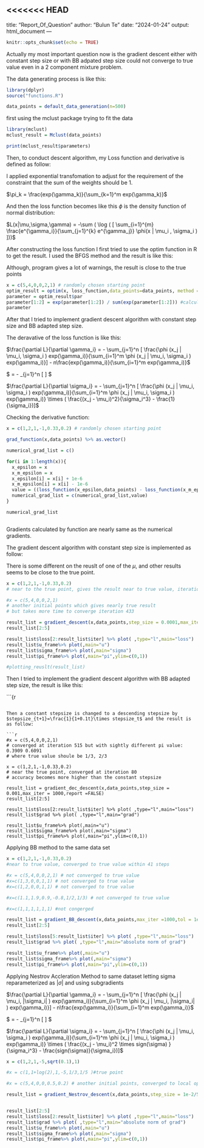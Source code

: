 <<<<<<< HEAD
---
title: "Report_Of_Question"
author: "Bulun Te"
date: "2024-01-24"
output: html_document
---

```r
knitr::opts_chunk$set(echo = TRUE)
```


Actually my most important question now is the gradient descent either with constant step size or with BB adpated step size could not converge to true value even in a 2 component mixture problem.

The data generating process is like this:

```r

library(dplyr)
source("functions.R")

data_points = default_data_generation(n=500)
```

first using the mclust package trying to fit the data

```r

library(mclust)
mclust_result = Mclust(data_points)

print(mclust_result$parameters)
```


Then, to conduct descent algorithm, my Loss function and derivative is defined as follow:

I applied exponential transfomation to adjust for the requirement of the constraint that the sum of the weights should be 1.

$\pi_k = \frac{exp(\gamma_k)}{\sum_{k=1}^m exp(\gamma_k)}$

And then the loss function becomes like this $\phi$ is the density function of normal distribution: 

$L(x|\mu,\sigma,\gamma) = -\sum ( \log ( [ \sum_{i=1}^{m} \frac{e^{\gamma_i}}{\sum_{j=1}^{k} e^{\gamma_j}}  \phi(x | \mu_i , \sigma_i ) ]))$

After constructing the loss function I first tried to use the optim function in R to get the result. I used the BFGS method and the result is like this:

Although, program gives a lot of warnings, the result is close to the true points

```r

x = c(5,4,0,0,2,1) # randomly chosen starting point
optim_result = optim(x, loss_function,data_points=data_points, method = "BFGS")
parameter = optim_result$par
parameter[1:2] = exp(parameter[1:2]) / sum(exp(parameter[1:2])) #calculating pi
parameter

```
After that I tried to implement gradient descent algorithm with constant step size and BB adapted step size.

The deravative of the loss function is like this:

$\frac{\partial L}{\partial \gamma_i} = - \sum_{j=1}^n [ \frac{\phi (x_j | \mu_i, \sigma_i ) exp(\gamma_i)}{\sum_{i=1}^m \phi (x_j | \mu_i, \sigma_i ) exp(\gamma_i)}] - n\frac{exp(\gamma_i)}{\sum_{i=1}^m exp(\gamma_i)}$

$\frac{\partial L}{\partial \mu_i} = - \sum_{j=1}^n [ \frac{\phi (x_j | \mu_i, \sigma_i ) exp(\gamma_i)}{\sum_{i=1}^m \phi (x_j | \mu_i, \sigma_i ) exp(\gamma_i)}] \frac{x_j - \mu_i}{\sigma_i^2} $

$\frac{\partial L}{\partial \sigma_i} = - \sum_{j=1}^n [ \frac{\phi (x_j | \mu_i, \sigma_i ) exp(\gamma_i)}{\sum_{i=1}^m \phi (x_j | \mu_i, \sigma_i ) exp(\gamma_i)} \times ( \frac{(x_j - \mu_i)^2}{\sigma_i^3} - \frac{1}{\sigma_i})]$


Checking the derivative function:

```r

x = c(1,2,1,-1,0.33,0.2) # randomly chosen starting point

grad_function(x,data_points) %>% as.vector()

numerical_grad_list = c()

for(i in 1:length(x)){
  x_epsilon = x
  x_m_epsilon = x
  x_epsilon[i] = x[i] + 1e-6
  x_m_epsilon[i] = x[i] - 1e-6
  value = ((loss_function(x_epsilon,data_points) - loss_function(x_m_epsilon,data_points))/(2*1e-6)) %>% as.vector()
  numerical_grad_list = c(numerical_grad_list,value)
}

numerical_grad_list



```

Gradients calculated by function are nearly same as the numerical gradients.

The gradient descent algorithm with constant step size is implemented as follow:

There is some different on the reuslt of one of the $\mu$, and other results seems to be close to the true point.

```r

x = c(1,2,1,-1,0.33,0.2) 
# near to the true point, gives the result near to true value, iteration 65

#x = c(5,4,0,0,2,1)
# another initial points which gives nearly true result
# but takes more time to converge iteration 433

result_list = gradient_descent(x,data_points,step_size = 0.0001,max_iter = 5000,report =FALSE)
result_list[2:5]

result_list$loss[2:result_list$iter] %>% plot( ,type="l",main="loss")
result_list$u_frame%>% plot(,main="u")
result_list$sigma_frame%>% plot(,main="sigma")
result_list$pi_frame%>% plot(,main="pi",ylim=c(0,1))

#plotting_reuslt(result_list)

```

Then I tried to implement the gradient descent algorithm with BB adapted step size, the result is like this:

```{r

```

Then a constant stepsize is changed to a descending stepsize by $stepsize_{t+1}=\frac{1}{1+0.1t}\times stepsize_t$ and the result is as follow:

```r

#x = c(5,4,0,0,2,1) 
# converged at iteration 515 but with sightly different pi value: 0.3909 0.6091
# where true value shoule be 1/3, 2/3

x = c(1,2,1,-1,0.33,0.2) 
# near the true point, converged at iteration 80
# accuracy becomes more higher than the constant stepsize

result_list = gradient_dec_descent(x,data_points,step_size = 0.001,max_iter = 1000,report =FALSE)
result_list[2:5]

result_list$loss[2:result_list$iter] %>% plot( ,type="l",main="loss")
result_list$grad %>% plot( ,type="l",main="grad")

result_list$u_frame%>% plot(,main="u")
result_list$sigma_frame%>% plot(,main="sigma")
result_list$pi_frame%>% plot(,main="pi",ylim=c(0,1))

```

Applying BB method to the same data set




```r

x = c(1,2,1,-1,0.33,0.2) 
#near to true value, converged to true value within 41 steps

#x = c(5,4,0,0,2,1) # not converged to true value
#x=c(1,3,0,0,1,1) # not converged to true value
#x=c(1,2,0,0,1,1) # not converged to true value

#x=c(1.1,1.9,0.9,-0.8,1/2,1/3) # not converged to true value

#x=c(1,1,1,1,1,1) #not congerged 

result_list = gradient_BB_descent(x,data_points,max_iter =1000,tol = 1e-5, loss_tol=1e-6,report = FALSE)
result_list[2:5]

result_list$loss[5:result_list$iter] %>% plot( ,type="l",main="loss")
result_list$grad %>% plot( ,type="l",main="absolute norm of grad")

result_list$u_frame%>% plot(,main="u")
result_list$sigma_frame%>% plot(,main="sigma")
result_list$pi_frame%>% plot(,main="pi",ylim=c(0,1))


```


Applying Nestrov Accleration Method to same dataset
letting sigma reparameterized as $|\sigma|$ and using subgradients

$\frac{\partial L}{\partial \gamma_i} = - \sum_{j=1}^n [ \frac{\phi (x_j | \mu_i, |\sigma_i| ) exp(\gamma_i)}{\sum_{i=1}^m \phi (x_j | \mu_i, |\sigma_i| ) exp(\gamma_i)}] - n\frac{exp(\gamma_i)}{\sum_{i=1}^m exp(\gamma_i)}$

$\frac{\partial L}{\partial \mu_i} = - \sum_{j=1}^n [ \frac{\phi (x_j | \mu_i,| \sigma_i |) exp(\gamma_i)}{\sum_{i=1}^m \phi (x_j | \mu_i, |\sigma_i| ) exp(\gamma_i)}] \frac{x_j - \mu_i}{\sigma_i^2} $

$\frac{\partial L}{\partial \sigma_i} = - \sum_{j=1}^n [ \frac{\phi (x_j | \mu_i, \sigma_i ) exp(\gamma_i)}{\sum_{i=1}^m \phi (x_j | \mu_i, \sigma_i ) exp(\gamma_i)} \times ( \frac{(x_j - \mu_i)^2 \times sign(\sigma) }{\sigma_i^3} - \frac{sign(\sigma)}{\sigma_i})]$


```r

x = c(1,2,1,-5,sqrt(0.1),1) 

#x = c(1,1+log(2),1,-5,1/3,1/5 )#true point

#x = c(5,4,0,0,0.5,0.2) # another initial points, converged to local optimum. step_zie = 1e-4

result_list = gradient_Nestrov_descent(x,data_points,step_size = 1e-2/5,max_iter = 2000,report =FALSE)


result_list[2:5]
result_list$loss[2:result_list$iter] %>% plot( ,type="l",main="loss")
result_list$grad %>% plot( ,type="l",main="absolute norm of grad")
result_list$u_frame%>% plot(,main="u")
result_list$sigma_frame%>% plot(,main="sigma")
result_list$pi_frame%>% plot(,main="pi",ylim=c(0,1))


```


